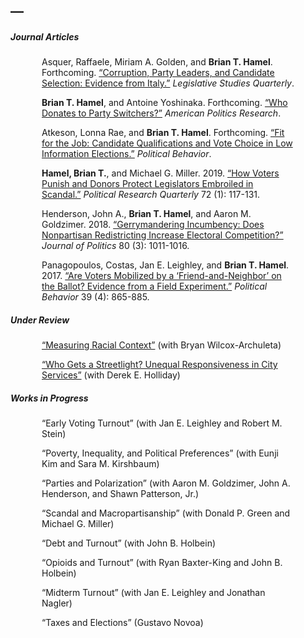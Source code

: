 ---
---

<link rel="stylesheet" href="styles.css" type="text/css">
<link rel="stylesheet" href="site_libs/academicons-1.8.6/css/academicons.css" type="text/css">

##### Journal Articles

<p style="margin-left:50px; margin-right:50px;">
Asquer, Raffaele, Miriam A. Golden, and **Brian T. Hamel**. Forthcoming. ["Corruption, Party Leaders, and Candidate Selection: Evidence from Italy."](files/italy.pdf) *Legislative Studies Quarterly*.
</p>

<p style="margin-left:50px; margin-right:50px;">
**Brian T. Hamel**, and Antoine Yoshinaka. Forthcoming. ["Who Donates to Party Switchers?"](files/switchers.pdf) *American Politics Research*.
</p>

<p style="margin-left:50px; margin-right:50px;">
Atkeson, Lonna Rae, and **Brian T. Hamel**. Forthcoming. ["Fit for the Job: Candidate Qualifications and Vote Choice in Low Information Elections."](files/teachers.pdf) *Political Behavior*.
</p>

<p style="margin-left:50px; margin-right:50px;">
**Hamel, Brian T.**, and Michael G. Miller. 2019. ["How Voters Punish and Donors Protect Legislators Embroiled in Scandal."](files/scandal.pdf) *Political Research Quarterly* 72 (1): 117-131.
</p>

<p style="margin-left:50px; margin-right:50px;">
Henderson, John A., **Brian T. Hamel**, and Aaron M. Goldzimer. 2018. ["Gerrymandering Incumbency: Does Nonpartisan Redistricting Increase Electoral Competition?"](files/gerrymandering.pdf) *Journal of Politics* 80 (3): 1011-1016.
</p>

<p style="margin-left:50px; margin-right:50px;">
Panagopoulos, Costas, Jan E. Leighley, and **Brian T. Hamel**. 2017. ["Are Voters Mobilized by a 'Friend-and-Neighbor' on the Ballot? Evidence from a Field Experiment."](files/friends.pdf) *Political Behavior* 39 (4): 865-885.
</p>

##### Under Review

<p style="margin-left:50px; margin-right:50px;">
["Measuring Racial Context"](files/racial_context.pdf) (with Bryan Wilcox-Archuleta)
</p>

<p style="margin-left:50px; margin-right:50px;">
["Who Gets a Streetlight? Unequal Responsiveness in City Services"](files/311.df) (with Derek E. Holliday)
</p>

##### Works in Progress

<p style="margin-left:50px; margin-right:50px;">
"Early Voting Turnout" (with Jan E. Leighley and Robert M. Stein)
</p>

<p style="margin-left:50px; margin-right:50px;">
"Poverty, Inequality, and Political Preferences" (with Eunji Kim and Sara M. Kirshbaum)
</p>

<p style="margin-left:50px; margin-right:50px;">
"Parties and Polarization" (with Aaron M. Goldzimer, John A. Henderson, and Shawn Patterson, Jr.)
</p>

<p style="margin-left:50px; margin-right:50px;">
"Scandal and Macropartisanship" (with Donald P. Green and Michael G. Miller)
</p>

<p style="margin-left:50px; margin-right:50px;">
"Debt and Turnout" (with John B. Holbein)
</p>

<p style="margin-left:50px; margin-right:50px;">
"Opioids and Turnout" (with Ryan Baxter-King and John B. Holbein)
</p>

<p style="margin-left:50px; margin-right:50px;">
"Midterm Turnout" (with Jan E. Leighley and Jonathan Nagler)
</p>

<p style="margin-left:50px; margin-right:50px;">
"Taxes and Elections" (Gustavo Novoa)
</p>

